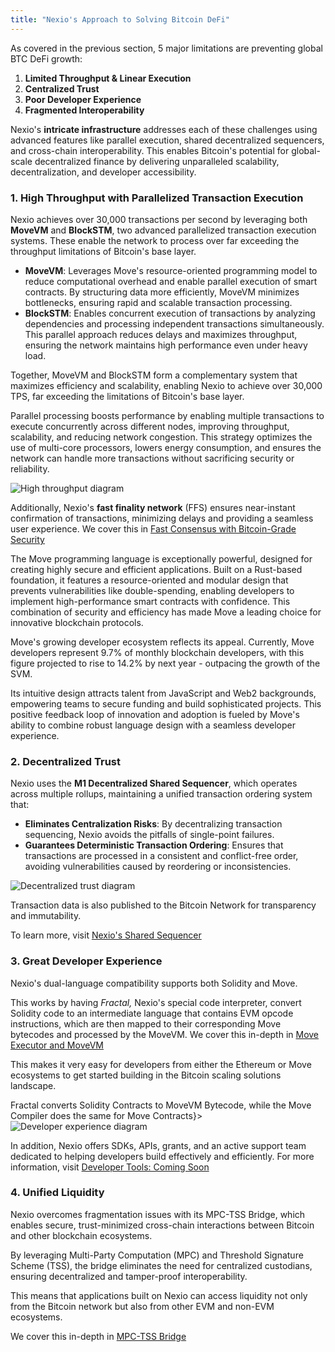 ```yaml
---
title: "Nexio's Approach to Solving Bitcoin DeFi"
---
```


As covered in the previous section, 5 major limitations are preventing global BTC DeFi growth:

1. **Limited Throughput & Linear Execution**
2. **Centralized Trust**
3. **Poor Developer Experience**
4. **Fragmented Interoperability**

Nexio's **intricate infrastructure** addresses each of these challenges using advanced features like parallel execution, shared decentralized sequencers, and cross-chain interoperability. This enables Bitcoin's potential for global-scale decentralized finance by delivering unparalleled scalability, decentralization, and developer accessibility.

### 1. High Throughput with Parallelized Transaction Execution

Nexio achieves over 30,000 transactions per second by leveraging both **MoveVM** and **BlockSTM**, two advanced parallelized transaction execution systems. These enable the network to process over far exceeding the throughput limitations of Bitcoin's base layer.

* **MoveVM**: Leverages Move's resource-oriented programming model to reduce computational overhead and enable parallel execution of smart contracts. By structuring data more efficiently, MoveVM minimizes bottlenecks, ensuring rapid and scalable transaction processing.
* **BlockSTM**: Enables concurrent execution of transactions by analyzing dependencies and processing independent transactions simultaneously. This parallel approach reduces delays and maximizes throughput, ensuring the network maintains high performance even under heavy load.

Together, MoveVM and BlockSTM form a complementary system that maximizes efficiency and scalability, enabling Nexio to achieve over 30,000 TPS, far exceeding the limitations of Bitcoin's base layer.

Parallel processing boosts performance by enabling multiple transactions to execute concurrently across different nodes, improving throughput, scalability, and reducing network congestion. This strategy optimizes the use of multi-core processors, lowers energy consumption, and ensures the network can handle more transactions without sacrificing security or reliability.

<Frame>
  <img src="/images/image-1.png" alt="High throughput diagram" />
</Frame>

Additionally, Nexio's **fast finality network** (FFS) ensures near-instant confirmation of transactions, minimizing delays and providing a seamless user experience. We cover this in [Fast Consensus with Bitcoin-Grade Security](/03-core-features/fast-consensus-with-bitcoin-grade-security)

<Accordion title="Explainer: Why MoveVM?">
  The Move programming language is exceptionally powerful, designed for creating highly secure and efficient applications. Built on a Rust-based foundation, it features a resource-oriented and modular design that prevents vulnerabilities like double-spending, enabling developers to implement high-performance smart contracts with confidence. This combination of security and efficiency has made Move a leading choice for innovative blockchain protocols.

  Move's growing developer ecosystem reflects its appeal. Currently, Move developers represent 9.7% of monthly blockchain developers, with this figure projected to rise to 14.2% by next year - outpacing the growth of the SVM.

  Its intuitive design attracts talent from JavaScript and Web2 backgrounds, empowering teams to secure funding and build sophisticated projects. This positive feedback loop of innovation and adoption is fueled by Move's ability to combine robust language design with a seamless developer experience.
</Accordion>

### 2. Decentralized Trust

Nexio uses the **M1 Decentralized Shared Sequencer**, which operates across multiple rollups, maintaining a unified transaction ordering system that:

* **Eliminates Centralization Risks**: By decentralizing transaction sequencing, Nexio avoids the pitfalls of single-point failures.
* **Guarantees Deterministic Transaction Ordering**: Ensures that transactions are processed in a consistent and conflict-free order, avoiding vulnerabilities caused by reordering or inconsistencies.

<Frame>
  <img src="/images/image-2.png" alt="Decentralized trust diagram" />
</Frame>

Transaction data is also published to the Bitcoin Network for transparency and immutability.

To learn more, visit [Nexio's Shared Sequencer](/03-core-features/nexios-shared-sequencer)

### 3. Great Developer Experience

Nexio's dual-language compatibility supports both Solidity and Move.

This works by having _Fractal,_ Nexio's special code interpreter, convert Solidity code to an intermediate language that contains EVM opcode instructions, which are then mapped to their corresponding Move bytecodes and processed by the MoveVM. We cover this in-depth in [Move Executor and MoveVM](/03-core-features/move-executor-and-movevm)

This makes it very easy for developers from either the Ethereum or Move ecosystems to get started building in the Bitcoin scaling solutions landscape.

<Frame caption={<i>Fractal converts Solidity Contracts to MoveVM Bytecode, while the Move Compiler does the same for Move Contracts</i>}>
  <img src="/images/image-3.png" alt="Developer experience diagram" />
</Frame>

In addition, Nexio offers SDKs, APIs, grants, and an active support team dedicated to helping developers build effectively and efficiently. For more information, visit [Developer Tools: Coming Soon](/05-build-on-nexio/developer-tools-coming-soon)

### 4. Unified Liquidity

Nexio overcomes fragmentation issues with its MPC-TSS Bridge, which enables secure, trust-minimized cross-chain interactions between Bitcoin and other blockchain ecosystems.

By leveraging Multi-Party Computation (MPC) and Threshold Signature Scheme (TSS), the bridge eliminates the need for centralized custodians, ensuring decentralized and tamper-proof interoperability.

This means that applications built on Nexio can access liquidity not only from the Bitcoin network but also from other EVM and non-EVM ecosystems.

We cover this in-depth in [MPC-TSS Bridge](/03-core-features/mpc-tss-bridge)
